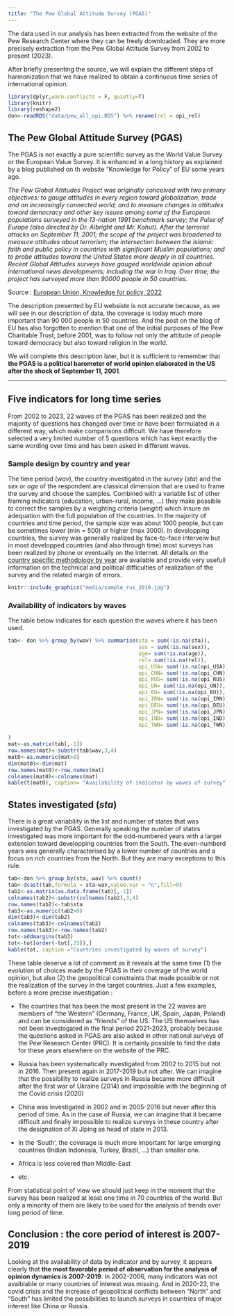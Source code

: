 ```yaml
---
title: "The Pew Global Attitude Survey (PGAS)"
---
```


The data used in our analysis has been extracted from the website of the Pew Research Center where they can be freely downloaded. They are more precisely extraction from the Pew Global Attitude Survey from 2002 to present (2023). 

After briefly presenting the source, we will explain the different steps of harmonization that we have realized to obtain a continuous time series of international opinion. 


```r
library(dplyr,warn.conflicts = F, quietly=T)
library(knitr)
library(reshape2)
don<-readRDS("data/pew_all_opi.RDS") %>% rename(rel = opi_rel)
```


## The Pew Global Attitude Survey (PGAS)

The PGAS is not exactly a pure scientific survey as the World Value Survey or the European Value Survey. It is enhanced in a long history as explained by a blog published on th website "Knowledge for Policy" of EU some years ago.

*The Pew Global Attitudes Project was originally conceived with two primary objectives: to gauge attitudes in every region toward globalization; trade and an increasingly connected world; and to measure changes in attitudes toward democracy and other key issues among some of the European populations surveyed in the 13-nation 1991 benchmark survey; the Pulse of Europe (also directed by Dr. Albright and Mr. Kohut). After the terrorist attacks on September 11; 2001; the scope of the project was broadened to measure attitudes about terrorism; the intersection between the Islamic faith and public policy in countries with significant Muslim populations; and to probe attitudes toward the United States more deeply in all countries. Recent Global Attitudes surveys have gauged worldwide opinion about international news developments; including the war in Iraq. Over time; the project has surveyed more than 90000 people in 50 countries.*

Source : [European Union, Knowledge for policy, 2022](https://knowledge4policy.ec.europa.eu/dataset/ds00139_en)

The description presented by EU websiste is not accurate because, as we will see in our description of data, the coverage is today much more important than 90 000 people in 50 countries. And the post on the blog of EU has also forgotten to mention that one of the initial purposes of the Pew Charitable Trust, before 2001, was to follow not only the attitude of people toward democracy but also toward religion in the world.


We will complete this description later, but it is sufficient to remember that **the PGAS is a political barometer of world opinion elaborated in the US after the shock of September 11, 2001**.

---

## Five indicators for long time series

From 2002 to 2023, 22 waves of the PGAS has been realized and the majority of questions has changed over time or have been formulated in a different way, which make comparisons difficult. We have therefore selected a very limited number of 5 questions  which has kept exactly the same wording over time and has been asked in different waves.

### Sample design by country and year

The time period (*wav*), the country investigated in the survey (*sta*) and the *sex* or *age* of the respondent are classical dimension that are used to frame the survey and choose the samples. Combined with a variable list of other framing indicators (education, urban-rural, income, ...) they make possible to correct the samples by a weighting criteria (*weight*) which insure an adequation with the full population of the countries. In the majority of countries and time period, the sample size was about 1000 people, but can be sometimes lower (min = 500) or higher (max 3000). In developping countries, the survey was generally realized by face-to-face interveiw but in most developped countries (and also through time) most surveys has been realized by phone or eventually on the internet. All details on the [country specific methodology by year](https://www.pewresearch.org/methods/feature/international-methodology/all-survey/all-country/all-year/) are available and provide very usefull information on the technical and political  difficulties of realization of the survey and the related margin of errors.

```r
knitr::include_graphics("media/sample_rus_2019.jpg")
```



### Availability of indicators by waves

The table below indicates for each question the waves where it has been used. 


```r
tab<- don %>% group_by(wav) %>% summarise(sta = sum(!is.na(sta)),
                                          sex = sum(!is.na(sex)),
                                          age= sum(!is.na(age)),
                                          rel= sum(!is.na(rel)),
                                          opi_USA= sum(!is.na(opi_USA)), 
                                          opi_CHN= sum(!is.na(opi_CHN)),   
                                          opi_RUS= sum(!is.na(opi_RUS)), 
                                          opi_UN= sum(!is.na(opi_UN)),
                                          opi_EU= sum(!is.na(opi_EU)), 
                                          opi_IRN= sum(!is.na(opi_IRN)),   
                                          opi_DEU= sum(!is.na(opi_DEU)),                                                           opi_FRA= sum(!is.na(opi_FRA)),
                                          opi_JPN= sum(!is.na(opi_JPN)), 
                                          opi_IND= sum(!is.na(opi_IND)),   
                                          opi_TWN= sum(!is.na(opi_TWN)),                                                            opi_BRA= sum(!is.na(opi_BRA))                       
                                          
)
mat<-as.matrix(tab[,-1])
row.names(mat)<-substr(tab$wav,3,4)
mat0<-as.numeric(mat>0)
dim(mat0)<-dim(mat)
row.names(mat0)<-row.names(mat)
colnames(mat0)<-colnames(mat)
kable(t(mat0), caption= "Availability of indicator by waves of survey")
```

## States investigated (*sta*)

There is a great variability in the list and number of states that was investigated by the PGAS. Generally speaking the number of states investigated was more important for the odd-numbered years with a larger extension toward developping countries from the South. The even-numberd years was generally characterised by a lower number of countries and a focus on rich countries from the North. But they are many exceptions to this rule. 

```r
tab<-don %>% group_by(sta, wav) %>% count()
tab<-dcast(tab,formula = sta~wav,value.var = "n",fill=0)
tab2<-as.matrix(as.data.frame(tab)[,-1])
colnames(tab2)<-substr(colnames(tab2),3,4)
row.names(tab2)<-tab$sta
tab3<-as.numeric(tab2>0)
dim(tab3)<-dim(tab2)
colnames(tab3)<-colnames(tab2)
row.names(tab3)<-row.names(tab2)
tot<-addmargins(tab3)
tot<-tot[order(-tot[,23]),]
kable(tot, caption ="Countries investigated by waves of survey")
```

These table deserve a lot of comment as it reveals at the same time (1) the evolution of choices made by the PGAS in their coverage of the world opinion, but also (2) the geopolitical constraints that made possible or not the realization of the survey in the target countries. Just a few examples, before a more precise investigation :

- The countries that has been the most present in the 22 waves are  members of "the Western" (Germany, France, UK, Spain, Japan, Poland) and can be considered as "friends" of the US. The US themselves has not been investogated in the final period 2021-2023, probably because the questions asked in PGAS are also asked in other national surveys of the Pew Research Center (PRC). It is certainly possible to find the data for these years elsewhere on the website of the PRC.  

- Russia has been systematically investigated from 2002 to 2015 but not in 2016. Then present again in 2017-2019 but not after. We can imagine that the possibility to realize surveys in Russia became more difficult after the first war of Ukraine (2014) and impossible with the beginning of the Covid crisis (2020)

- China was investigated in 2002 and in 2005-2016 but never after this period of time. As in the case of Russia, we can imagine that it became difficult and finally impossible to realize surveys in these country after the designation of Xi Jiping as head of state in 2013.

- In the 'South', the coverage is much more important for large emerging countries (Indian Indonesia, Turkey, Brazil, ...) than smaller one. 

- Africa is less covered than Middle-East

- etc.

From statistical point of view we should just keep in the moment that the survey has been realized at least one time in 70 countries of the world. But only a minority of them are likely to be used for the analysis of trends over long period of time.  


## Conclusion : the core period of interest is 2007-2019

Looking at the availability of data by indicator and by survey, it appears clearly that **the most favorable period of observation for the analysis of opinion dynamics is 2007-2019**. In 2002-2006, many indicators was not avaiblable or many countries of interest was missing. And in 2020-23, the covid crisis and the increase of geopolitical conflicts between "North" and "South" has limited the possibilities to launch surveys in countries of major interest like China or Russia.




